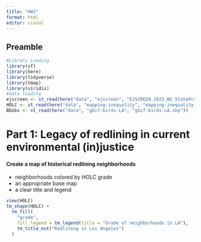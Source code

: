 ```yaml
---
title: "HW2"
format: html
editor: visual
---
```


## Preamble

```r
#Library Loading
library(sf)
library(here)
library(tidyverse)
library(tmap)
library(viridis) 
#data loading
ejscreen <- st_read(here("data", "ejscreen", "EJSCREEN_2023_BG_StatePct_with_AS_CNMI_GU_VI.gdb"))
HOLC <- st_read(here("data", "mapping-inequality", "mapping-inequality-los-angeles.json"))
BDobs <- st_read(here("data", "gbif-birds-LA", "gbif-birds-LA.shp"))
```

# Part 1: Legacy of redlining in current environmental (in)justice

#### Create a map of historical redlining neighborhoods

-   neighborhoods colored by HOLC grade
-   an appropriate base map
-   a clear title and legend
```r
view(HOLC)
tm_shape(HOLC) +
  tm_fill(
    "grade",
    fill.legend = tm_legend(title = "Grade of neighborhoods in LA"),
    tm_title_out("Redlining in Los Angeles")
  )
```
